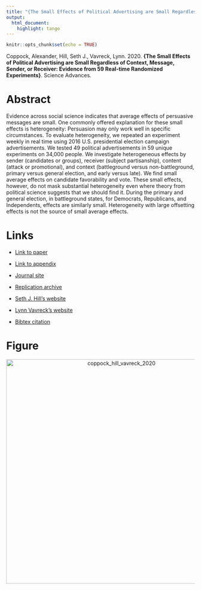 ```yaml
---
title: "{The Small Effects of Political Advertising are Small Regardless of Context, Message, Sender, or Receiver: Evidence from 59 Real-time Randomized Experiments}"
output:
  html_document:
    highlight: tango
---
```


```r
knitr::opts_chunk$set(echo = TRUE)
```

Coppock, Alexander, Hill, Seth J., Vavreck, Lynn. 2020. <b>{The Small Effects of Political Advertising are Small Regardless of Context, Message, Sender, or Receiver: Evidence from 59 Real-time Randomized Experiments}</b>. Science Advances.

# Abstract
Evidence across social science indicates that average effects of persuasive messages are small. One commonly offered explanation for these small effects is heterogeneity: Persuasion may only work well in specific circumstances. To evaluate heterogeneity, we repeated an experiment weekly in real time using 2016 U.S. presidential election campaign advertisements. We tested 49 political advertisements in 59 unique experiments on 34,000 people. We investigate heterogeneous effects by sender (candidates or groups), receiver (subject partisanship), content (attack or promotional), and context (battleground versus non-battleground, primary versus general election, and early versus late). We find small average effects on candidate favorability and vote. These small effects, however, do not mask substantial heterogeneity even where theory from political science suggests that we should find it. During the primary and general election, in battleground states, for Democrats, Republicans, and Independents, effects are similarly small. Heterogeneity with large offsetting effects is not the source of small average effects.

# Links
 - <a href='coppock_hill_vavreck_2020.pdf' target='_blank'>Link to paper</a>
 - <a href='coppock_hill_vavreck_2020_appendix.pdf'target='_blank'>Link to appendix</a>
 - <a href='https://doi.org/10.1126/sciadv.abc4046'target='_blank'>Journal site</a>
 - <a href='https://doi.org/10.7910/DVN/TN7KWR'target='_blank'>Replication archive</a>

 - <a href= 'https://www.sethjhill.com' target='_blank'>Seth J. Hill's website</a>
 - <a href= 'https://www.vavreck.com' target='_blank'>Lynn Vavreck's website</a>
 - <a href='coppock_hill_vavreck_2020.txt'target='_blank'>Bibtex citation</a>

# Figure
<center><img src="display_figures/coppock_hill_vavreck_2020_display.png" alt="coppock_hill_vavreck_2020" width="600"></center>